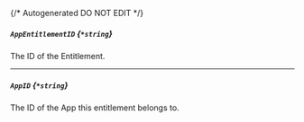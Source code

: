 {/* Autogenerated DO NOT EDIT  */}
##### `AppEntitlementID` *{`*string`}*
The ID of the Entitlement.

---
##### `AppID` *{`*string`}*
The ID of the App this entitlement belongs to.


